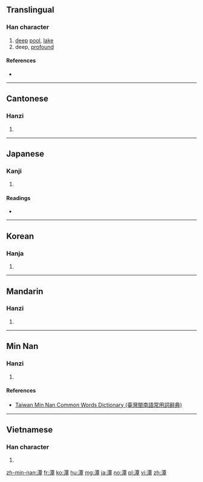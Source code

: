 ==Translingual==

===Han character===
{{Han char|rn=85|rad=水|as=12|sn=15|four=31146|canj=EMWJ|ids=⿰氵覃}}

# [[deep]] [[pool]], [[lake]]
# deep, [[profound]]

====References====
* {{Han ref|kx=0650.130|dkj=18271|dj=1060.150|hdz=31738.020|uh=6F6D|ud=28525|bh=BCE6|bd=48358}}

----

==Cantonese==

===Hanzi===
{{yue-hanzi|jyut=[[taam4]]|y=taam4}}

# {{defn|lang=yue|sort=水12}}

----

==Japanese==

===Kanji===
{{ja-kanji|grade=|rs=水12}}

# {{defn|lang=ja|sort=水12}}

====Readings====
* {{ja-readings|on=[[たん]] (tan), [[しん]] (shin)|kun=[[ふち]] (fuchi), [[ふかい]] (fukai)}}

----

==Korean==

===Hanja===
{{ko-hanja|hangeul=담|eumhun=|rv=dam|mr=tam|y=tam}}

# {{defn|lang=ko|sort=水12}}

----

==Mandarin==

===Hanzi===
{{cmn-hanzi|pin=[[tán]] ([[tan2]]), [[xún]] ([[xun2]]), [[yǐn]] ([[yin3]]), [[dàn]] ([[dan4]])|wg=t'an<sup>2</sup>, hsün<sup>2</sup>, yin<sup>3</sup>, tan<sup>4</sup>}}

# {{defn|lang=cmn|sort=水12}}

----

==Min Nan==

===Hanzi===
{{nan-hanzi|tlpa=thâm (tham<sup>5</sup>)}}

# {{defn|lang=nan|sort=水12}}

====References====
* [http://twblg.dict.edu.tw/holodict_new/result_detail.jsp?n_no=11217&curpage=1&sample=%E6%BD%AD&radiobutton=1&querytarget=1&limit=20&pagenum=1&rowcount=11 Taiwan Min Nan Common Words Dictionary (臺灣閩南語常用詞辭典)]

----

==Vietnamese==

===Han character===
{{vi-hantu|[[đằm]]|rs=水12}}

# {{defn|lang=vi|sort=水12}}

[[zh-min-nan:潭]]
[[fr:潭]]
[[ko:潭]]
[[hu:潭]]
[[mg:潭]]
[[ja:潭]]
[[no:潭]]
[[pl:潭]]
[[vi:潭]]
[[zh:潭]]